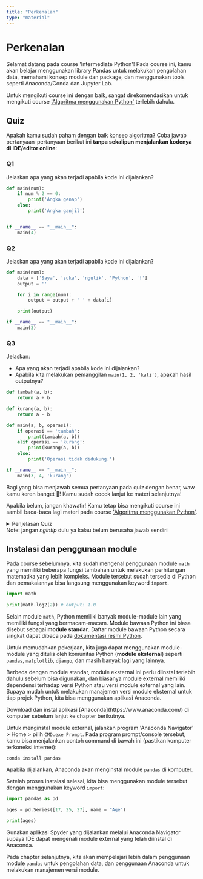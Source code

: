 ```yaml
---
title: "Perkenalan"
type: "material"
---
```



# Perkenalan

Selamat datang pada course 'Intermediate Python'! Pada course ini, kamu akan belajar menggunakan library Pandas untuk melakukan pengolahan data, memahami konsep module dan package, dan menggunakan tools seperti Anaconda/Conda dan Jupyter Lab.

Untuk mengikuti course ini dengan baik, sangat direkomendasikan untuk mengikuti course ['Algoritma menggunakan Python'](/web/level-0/algoritma-menggunakan-python) terlebih dahulu.

## Quiz

Apakah kamu sudah paham dengan baik konsep algoritma? Coba jawab pertanyaan-pertanyaan berikut ini **tanpa sekalipun menjalankan kodenya di IDE/editor online**:

### Q1

Jelaskan apa yang akan terjadi apabila kode ini dijalankan?

```python
def main(num):
    if num % 2 == 0:
        print('Angka genap')
    else:
        print('Angka ganjil')


if __name__ == "__main__":
    main(4)
```

### Q2

Jelaskan apa yang akan terjadi apabila kode ini dijalankan?

```python
def main(num):
    data = ['Saya', 'suka', 'ngulik', 'Python', '!']
    output = ''

    for i in range(num):
        output = output + ' ' + data[i]

    print(output)

if __name__ == "__main__":
    main(3)
```

### Q3

Jelaskan:

- Apa yang akan terjadi apabila kode ini dijalankan?
- Apabila kita melakukan pemanggilan `main(1, 2, 'kali')`, apakah hasil outputnya?

```python
def tambah(a, b):
    return a + b

def kurang(a, b):
    return a - b

def main(a, b, operasi):
    if operasi == 'tambah':
        print(tambah(a, b))
    elif operasi == 'kurang':
        print(kurang(a, b))
    else:
        print('Operasi tidak didukung.')

if __name__ == "__main__":
    main(3, 4, 'kurang')
```

<Alert>

Bagi yang bisa menjawab semua pertanyaan pada quiz dengan benar, waw kamu keren banget 🤩! Kamu sudah cocok lanjut ke materi selanjutnya!

Apabila belum, jangan khawatir! Kamu tetap bisa mengikuti course ini sambil baca-baca lagi materi pada course
['Algoritma menggunakan Python'](/web/level-0/algoritma-menggunakan-python).

</Alert>

<details>
    <summary>Penjelasan Quiz<br/><span class="text-sm italic">Note: jangan <em>ngintip</em> dulu ya kalau belum berusaha jawab sendiri</span></summary>

    ### Q1

    Fungsi `main` menerima satu parameter `num`. Apabila dilakukan pemanggilan `main(4)`, program akan mencetak teks 'Angka genap' karena kondisi `num % 2 == 0` bernilai `True` (hasil `4 modulo 2` sama dengan 0).

    ### Q2

    Fungsi `main` menerima satu parameter `num`. Di dalam fungsi main, terdapat variable `data` yang berisi list dengan 5 item string dan variable `output` berupa string kosong.
    Apabila dilakukan pemanggilan `main(3)`, program akan melakukan looping sebanyak 3 kali untuk menambah string ke dalam variable `output`. String yang ditambahkan adalah spasi + string yang diambil dari `data` menggunakan index `i`. Setelah looping selesai, program akan mencetak variable output.

    Output akhir yang tercetak adalah string 'Saya suka ngulik'.

    ### Q3

    Kode memiliki 3 fungsi, yaitu fungsi `tambah`, `kurang` dan `main`. Fungsi `tambah` menerima parameter `a` dan `b`, dan mengembalikan hasil penjumlahan antara `a` dan `b`. Fungsi `kurang` juga menerima parameter `a` dan `b`. Berbeda dengan fungsi `tambah`, fungsi `kurang` melakukan operasi pengurangan antara `a` dan `b` dan mengembalikan hasilnya.

    Fungsi `main` menerima 3 parameter, yaitu parameter `a`, `b` dan `operasi`. Apabila `operasi == 'tambah'` bernilai `True`, maka program akan mencetak hasil pemanggilan `tambah(a, b)`. Sedangkan apabila `operasi == 'kurang'` bernilai `True`, maka program akan mencetak hasil pemanggilan `kurang(a, b)`. Apabila tidak masuk kondisi apapun, program akan mencetak 'Operasi tidak didukung'.

    Sehingga:

    1. Apabila dilakukan pemanggilan `main(3, 4, 'kurang')`, program akan mencetak '-1'.
    2. Apabila dilakukan pemanggilan `main(1, 2, 'kali')`, program akan mencetak 'Operasi tidak didukung'.

</details>

## Instalasi dan penggunaan module

Pada course sebelumnya, kita sudah mengenal penggunaan module `math` yang memiliki beberapa fungsi tambahan untuk melakukan perhitungan matematika yang lebih kompleks. Module tersebut sudah tersedia di Python dan pemakaiannya bisa langsung menggunakan keyword `import`.

```python
import math

print(math.log2(2)) # output: 1.0
```

Selain module `math`, Python memiliki banyak module-module lain yang memiliki fungsi yang bermacam-macam. Module bawaan Python ini biasa disebut sebagai **module standar**. Daftar module bawaan Python secara singkat dapat dibaca pada [dokumentasi resmi Python](https://docs.python.org/3/tutorial/stdlib.html).

Untuk memudahkan pekerjaan, kita juga dapat menggunakan module-module yang ditulis oleh komunitas Python (**module eksternal**) seperti [`pandas`](https://pandas.pydata.org/), [`matplotlib`](https://matplotlib.org/), [`django`](https://www.djangoproject.com/), dan masih banyak lagi yang lainnya.

Berbeda dengan module standar, module eksternal ini perlu diinstal terlebih dahulu sebelum bisa digunakan, dan biasanya module external memiliki dependensi terhadap versi Python atau versi module external yang lain. Supaya mudah untuk melakukan manajemen versi module eksternal untuk tiap projek Python, kita bisa menggunakan aplikasi Anaconda.

<Alert variant="warning">
  Download dan instal aplikasi [Anaconda](https://www.anaconda.com/) di komputer
  sebelum lanjut ke chapter berikutnya.
</Alert>

Untuk menginstal module external, jalankan program 'Anaconda Navigator' > Home > pilih `CMD.exe Prompt`. Pada program prompt/console tersebut, kamu bisa menjalankan contoh command di bawah ini (pastikan komputer terkoneksi internet):

```
conda install pandas
```

Apabila dijalankan, Anaconda akan menginstal module `pandas` di komputer.

Setelah proses instalasi selesai, kita bisa menggunakan module tersebut dengan menggunakan keyword `import`:

```python
import pandas as pd

ages = pd.Series([17, 25, 27], name = "Age")

print(ages)
```

<Alert>
  Gunakan aplikasi Spyder yang dijalankan melalui Anaconda Navigator supaya IDE
  dapat mengenali module external yang telah diinstal di Anaconda.
</Alert>

Pada chapter selanjutnya, kita akan mempelajari lebih dalam penggunaan module `pandas` untuk pengolahan data, dan penggunaan Anaconda untuk melakukan manajemen versi module.
